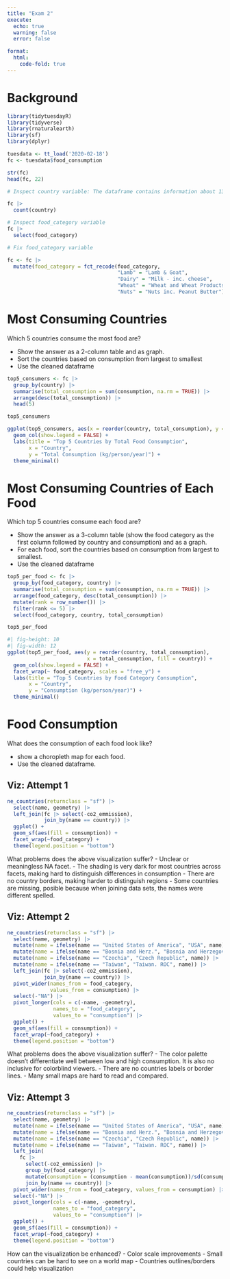 ```yaml
---
title: "Exam 2"
execute:
  echo: true
  warning: false
  error: false

format: 
  html: 
    code-fold: true
---
```


# Background

```r
library(tidytuesdayR)
library(tidyverse)
library(rnaturalearth)
library(sf)
library(dplyr)

tuesdata <- tt_load('2020-02-18')
fc <- tuesdata$food_consumption

str(fc)
head(fc, 22)
```
```r
# Inspect country variable: The dataframe contains information about 130 countries

fc |>
  count(country)

# Inspect food_category variable 
fc |>
  select(food_category)

# Fix food_category variable 

fc <- fc |>
  mutate(food_category = fct_recode(food_category,
                                    "Lamb" = "Lamb & Goat",
                                    "Dairy" = "Milk - inc. cheese",
                                    "Wheat" = "Wheat and Wheat Products",
                                    "Nuts" = "Nuts inc. Peanut Butter"))

```
# Most Consuming Countries 

::: {.callout-note title="Research Question 1"}

Which 5 countries consume the most food are?

 - Show the answer as a 2-column table and as graph.
 - Sort the countries based on consumption from largest to smallest 
 - Use the cleaned dataframe
 
:::

```r
top5_consumers <- fc |>
  group_by(country) |>
  summarise(total_consumption = sum(consumption, na.rm = TRUE)) |>
  arrange(desc(total_consumption)) |>
  head(5)

top5_consumers
```
```r
ggplot(top5_consumers, aes(x = reorder(country, total_consumption), y = total_consumption, fill = country)) +
  geom_col(show.legend = FALSE) +
  labs(title = "Top 5 Countries by Total Food Consumption",
       x = "Country",
       y = "Total Consumption (kg/person/year)") +
  theme_minimal()
```
# Most Consuming Countries of Each Food

::: {.callout-note title="Research Question 2"}

Which top 5 countries consume each food are?

  - Show the answer as a 3-column table (show the food category as the first column followed by country and consumption) and as a graph.
  - For each food, sort the countries based on consumption from largest to smallest.
  - Use the cleaned dataframe
 
:::

```r
top5_per_food <- fc |>
  group_by(food_category, country) |>
  summarise(total_consumption = sum(consumption, na.rm = TRUE)) |>
  arrange(food_category, desc(total_consumption)) |>
  mutate(rank = row_number()) |>
  filter(rank <= 5) |>
  select(food_category, country, total_consumption)

top5_per_food
```
```r
#| fig-height: 10
#| fig-width: 12
ggplot(top5_per_food, aes(y = reorder(country, total_consumption),
                          x = total_consumption, fill = country)) +
  geom_col(show.legend = FALSE) +
  facet_wrap(~ food_category, scales = "free_y") +
  labs(title = "Top 5 Countries by Food Category Consumption",
       x = "Country",
       y = "Consumption (kg/person/year)") +
  theme_minimal()
```

# Food Consumption 

::: {.callout-note title="Research Question 3"}

What does the consumption of each food look like?

 - show a choropleth map for each food.
 - Use the cleaned dataframe. 
 
:::

## Viz: Attempt 1

```r
ne_countries(returnclass = "sf") |>
  select(name, geometry) |>
  left_join(fc |> select(-co2_emmission),
            join_by(name == country)) |>
  ggplot() +
  geom_sf(aes(fill = consumption)) +
  facet_wrap(~food_category) +
  theme(legend.position = "bottom")
```

What problems does the above visualization suffer?
 - Unclear or meaningless NA facet. 
 - The shading is very dark for most countries across facets, making hard to distinguish differences in consumption
 - There are no country borders, making harder to distinguish regions
 - Some countries are missing, posible because when joining data sets, the names were different spelled. 
 
## Viz: Attempt 2 

```r
ne_countries(returnclass = "sf") |>
  select(name, geometry) |>
  mutate(name = ifelse(name == "United States of America", "USA", name)) |>
  mutate(name = ifelse(name == "Bosnia and Herz.", "Bosnia and Herzegovina", name)) |>
  mutate(name = ifelse(name == "Czechia", "Czech Republic", name)) |>
  mutate(name = ifelse(name == "Taiwan", "Taiwan. ROC", name)) |>
  left_join(fc |> select(-co2_emmission),
            join_by(name == country)) |>
  pivot_wider(names_from = food_category,
              values_from = consumption) |>
  select(-"NA") |>
  pivot_longer(cols = c(-name, -geometry),
               names_to = "food_category",
               values_to = "consumption") |>
  ggplot() +
  geom_sf(aes(fill = consumption)) +
  facet_wrap(~food_category) +
  theme(legend.position = "bottom")
```

What problems does the above visualization suffer?
 - The color palette doesn't differentiate well between low and high consumption. It is also no inclusive for colorblind viewers.
 - There are no countries labels or border lines. 
 - Many small maps are hard to read and compared. 
 
## Viz: Attempt 3

```r
ne_countries(returnclass = "sf") |>
  select(name, geometry) |>
  mutate(name = ifelse(name == "United States of America", "USA", name)) |>
  mutate(name = ifelse(name == "Bosnia and Herz.", "Bosnia and Herzegovina", name)) |>
  mutate(name = ifelse(name == "Czechia", "Czech Republic", name)) |>
  mutate(name = ifelse(name == "Taiwan", "Taiwan. ROC", name)) |>
  left_join(
    fc |> 
      select(-co2_emmission) |>
      group_by(food_category) |>
      mutate(consumption = (consumption - mean(consumption))/sd(consumption)),
      join_by(name == country)) |>
  pivot_wider(names_from = food_category, values_from = consumption) |>
  select(-"NA") |>
  pivot_longer(cols = c(-name, -geometry),
               names_to = "food_category",
               values_to = "consumption") |>
  ggplot() +
  geom_sf(aes(fill = consumption)) +
  facet_wrap(~food_category) +
  theme(legend.position = "bottom")
```
How can the visualization be enhanced?
 - Color scale improvements 
 - Small countries can be hard to see on a world map
 - Countries outlines/borders could help visualization 
